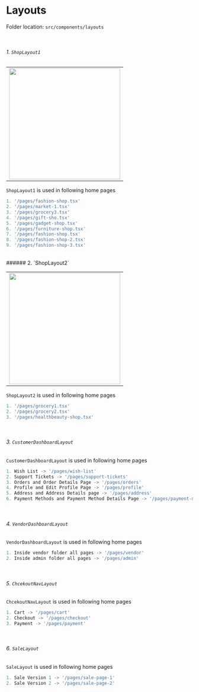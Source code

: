 <h1 className="text-primary">Layouts</h1>

Folder location: `src/components/layouts`

<br/>

###### 1. `ShopLayout1`


<table>
<tbody>
    <tr>
        <td><img src="/ShopLayout1.jpg" width="300" /></td>
    </tr>
</tbody>
</table>

`ShopLayout1` is used in following home pages
```ts
1. '/pages/fashion-shop.tsx'
2. '/pages/market-1.tsx'
3. '/pages/grocery3.tsx'
4. '/pages/gift-sho.tsx'
5. '/pages/gadget-shop.tsx'
6. '/pages/furniture-shop.tsx'
7. '/pages/fashion-shop.tsx'
8. '/pages/fashion-shop-2.tsx'
9. '/pages/fashion-shop-3.tsx'

```


<br/>
###### 2. `ShopLayout2`

<table>
<tbody>
    <tr>
        <td><img src="/ShopLayout2.jpg" width="300" /></td>
    </tr>
</tbody>
</table>

`ShopLayout2` is used in following home pages

```ts
1. '/pages/grocery1.tsx'
2. '/pages/grocery2.tsx'
3. '/pages/healthbeauty-shop.tsx'
```

<br/>

###### 3. `CustomerDashboardLayout`

`CustomerDashboardLayout` is used in following home pages

```ts
1. Wish List -> '/pages/wish-list'
2. Support Tickets -> '/pages/support-tickets'
3. Orders and Order Details Page -> '/pages/orders'
4. Profile and Edit Profile Page -> '/pages/profile'
5. Address and Address Details page -> '/pages/address'
6. Payment Methods and Payment Method Details Page -> '/pages/payment-methods'
```

<br/>


###### 4. `VendorDashboardLayout`

`VendorDashboardLayout` is used in following home pages

```ts
1. Inside vendor folder all pages -> '/pages/vendor'
2. Inside admin folder all pages -> '/pages/admin'
```

<br/>

###### 5. `ChcekoutNavLayout`

`ChcekoutNavLayout` is used in following home pages

```ts
1. Cart -> '/pages/cart'
2. Checkout -> '/pages/checkout'
3. Payment -> '/pages/payment'
```

<br/>

###### 6. `SaleLayout`
`SaleLayout` is used in following home pages

```ts
1. Sale Version 1 -> '/pages/sale-page-1'
2. Sale Version 2 -> '/pages/sale-page-2'
```